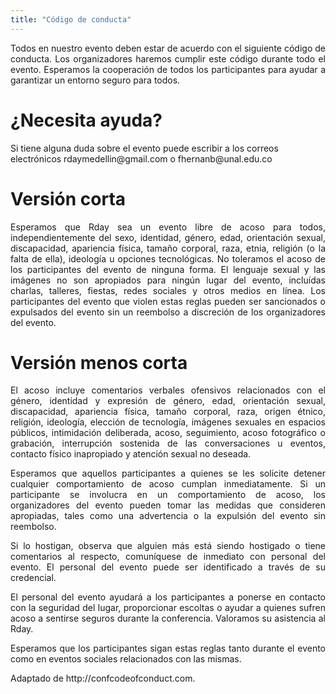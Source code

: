 ```yaml
---
title: "Código de conducta"
---
```

<P ALIGN="justify">
Todos en nuestro evento deben estar de acuerdo con el siguiente código de conducta. Los organizadores haremos cumplir este código durante todo el evento. Esperamos la cooperación de todos los participantes para ayudar a garantizar un entorno seguro para todos.
<P>

# ¿Necesita ayuda?
Si tiene alguna duda sobre el evento puede escribir a los correos electrónicos rdaymedellin@gmail.com o fhernanb@unal.edu.co

# Versión corta
<P ALIGN="justify">
Esperamos que Rday sea un evento libre de acoso para todos, independientemente del sexo, identidad, género, edad, orientación sexual, discapacidad, apariencia física, tamaño corporal, raza, etnia, religión (o la falta de ella), ideología u opciones tecnológicas. No toleramos el acoso de los participantes del evento de ninguna forma. El lenguaje sexual y las imágenes no son apropiados para ningún lugar del evento, incluídas charlas, talleres, fiestas, redes sociales y otros medios en línea. Los participantes del evento que violen estas reglas pueden ser sancionados o expulsados del evento sin un reembolso a discreción de los organizadores del evento.
<P>

# Versión menos corta
<P ALIGN="justify">
El acoso incluye comentarios verbales ofensivos relacionados con el género, identidad y expresión de género, edad, orientación sexual, discapacidad, apariencia física, tamaño corporal, raza, origen étnico, religión, ideología, elección de tecnología, imágenes sexuales en espacios públicos, intimidación deliberada, acoso, seguimiento, acoso fotográfico o grabación, interrupción sostenida de las conversaciones u eventos, contacto físico inapropiado y atención sexual no deseada.
<P>

<P ALIGN="justify">
Esperamos que aquellos participantes a quienes se les solicite detener cualquier comportamiento de acoso cumplan inmediatamente. Si un participante se involucra en un comportamiento de acoso, los organizadores del evento pueden tomar las medidas que consideren apropiadas, tales como una advertencia o la expulsión del evento sin reembolso.
<P>

<P ALIGN="justify">
Si lo hostigan, observa que alguien más está siendo hostigado o tiene comentarios al respecto, comuníquese de inmediato con personal del evento. El personal del evento puede ser identificado a través de su credencial.
<P>

<P ALIGN="justify">
El personal del evento ayudará a los participantes a ponerse en contacto con la seguridad del lugar, proporcionar escoltas o ayudar a quienes sufren acoso a sentirse seguros durante la conferencia. Valoramos su asistencia al Rday.
<P>

<P ALIGN="justify">
Esperamos que los participantes sigan estas reglas tanto durante el evento como en eventos sociales relacionados con las mismas.
<P>

Adaptado de http://confcodeofconduct.com.
